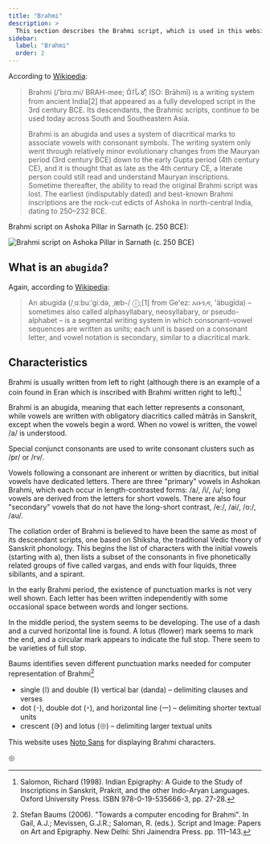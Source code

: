 ```yaml
---
title: "Brahmi"
description: >
  This section describes the Brahmi script, which is used in this website to represent the writing system used to represent Pāḷi. Brahmi is a historical Indic abugida, written left-to-right. Used in 3rd century BCE–5th century CE in South Asia for Prakrit, Sanskrit, Saka, Tamil, Kannada, Tocharian. Evolved into the many Brahmic scripts used today in South and Southeast Asia.
sidebar:
  label: "Brahmi"
  order: 2
---
```


According to [Wikipedia](https://en.wikipedia.org/wiki/Brahmi_script):

> Brahmi (/ˈbrɑːmi/ BRAH-mee; 𑀩𑁆𑀭𑀸𑀳𑁆𑀫𑀻; ISO: Brāhmī) is a writing system from ancient India[2] that appeared as a fully developed script in the 3rd century BCE. Its descendants, the Brahmic scripts, continue to be used today across South and Southeastern Asia.
>
> Brahmi is an abugida and uses a system of diacritical marks to associate vowels with consonant symbols. The writing system only went through relatively minor evolutionary changes from the Mauryan period (3rd century BCE) down to the early Gupta period (4th century CE), and it is thought that as late as the 4th century CE, a literate person could still read and understand Mauryan inscriptions. Sometime thereafter, the ability to read the original Brahmi script was lost. The earliest (indisputably dated) and best-known Brahmi inscriptions are the rock-cut edicts of Ashoka in north-central India, dating to 250–232 BCE.

Brahmi script on Ashoka Pillar in Sarnath (c. 250 BCE):

![Brahmi script on Ashoka Pillar in Sarnath (c. 250 BCE)](../../../assets/Brahmi_pillar_inscription_in_Sarnath.jpg)

## What is an `abugida`?

Again, according to [Wikipedia](https://en.wikipedia.org/wiki/Abugida):

> An abugida (/ˌɑːbuːˈɡiːdə, ˌæb-/ ⓘ;[1] from Geʽez: አቡጊዳ, 'äbugīda) – sometimes also called alphasyllabary, neosyllabary, or pseudo-alphabet – is a segmental writing system in which consonant–vowel sequences are written as units; each unit is based on a consonant letter, and vowel notation is secondary, similar to a diacritical mark.

## Characteristics

Brahmi is usually written from left to right (although there is an example of a coin found in Eran which is inscribed with Brahmi written right to left).[^1]

[^1]: Salomon, Richard (1998). Indian Epigraphy: A Guide to the Study of Inscriptions in Sanskrit, Prakrit, and the other Indo-Aryan Languages. Oxford University Press. ISBN 978-0-19-535666-3, pp. 27-28.

Brahmi is an abugida, meaning that each letter represents a consonant, while vowels are written with obligatory diacritics called mātrās in Sanskrit, except when the vowels begin a word. When no vowel is written, the vowel /a/ is understood.

Special conjunct consonants are used to write consonant clusters such as /pr/ or /rv/.

Vowels following a consonant are inherent or written by diacritics, but initial vowels have dedicated letters. There are three "primary" vowels in Ashokan Brahmi, which each occur in length-contrasted forms: /a/, /i/, /u/; long vowels are derived from the letters for short vowels. There are also four "secondary" vowels that do not have the long-short contrast, /e:/, /ai/, /o:/, /au/.

The collation order of Brahmi is believed to have been the same as most of its descendant scripts, one based on Shiksha, the traditional Vedic theory of Sanskrit phonology. This begins the list of characters with the initial vowels (starting with a), then lists a subset of the consonants in five phonetically related groups of five called vargas, and ends with four liquids, three sibilants, and a spirant.

In the early Brahmi period, the existence of punctuation marks is not very well shown. Each letter has been written independently with some occasional space between words and longer sections.

In the middle period, the system seems to be developing. The use of a dash and a curved horizontal line is found. A lotus (flower) mark seems to mark the end, and a circular mark appears to indicate the full stop. There seem to be varieties of full stop.

Baums identifies seven different punctuation marks needed for computer representation of Brahmi[^2]

* single (𑁇) and double (𑁈) vertical bar (danda) – delimiting clauses and verses
* dot (𑁉), double dot (𑁊), and horizontal line (𑁋) – delimiting shorter textual units
* crescent (𑁌) and lotus (𑁍) – delimiting larger textual units

[^2]: Stefan Baums (2006). "Towards a computer encoding for Brahmi". In Gail, A.J.; Mevissen, G.J.R.; Saloman, R. (eds.). Script and Image: Papers on Art and Epigraphy. New Delhi: Shri Jainendra Press. pp. 111–143.

This website uses [Noto Sans](https://fonts.google.com/noto) for displaying Brahmi characters.

𑁍